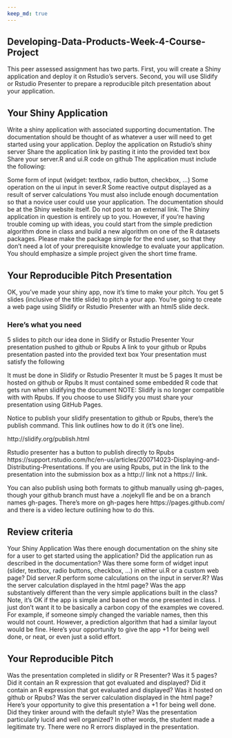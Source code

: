 ```yaml
---
keep_md: true
---
```


## Developing-Data-Products-Week-4-Course-Project
This peer assessed assignment has two parts. First, you will create a Shiny application and deploy it on Rstudio's servers. Second, you will use Slidify or Rstudio Presenter to prepare a reproducible pitch presentation about your application.

## Your Shiny Application
Write a shiny application with associated supporting documentation. The documentation should be thought of as whatever a user will need to get started using your application. Deploy the application on Rstudio's shiny server Share the application link by pasting it into the provided text box Share your server.R and ui.R code on github The application must include the following:

Some form of input (widget: textbox, radio button, checkbox, ...) Some operation on the ui input in sever.R Some reactive output displayed as a result of server calculations You must also include enough documentation so that a novice user could use your application. The documentation should be at the Shiny website itself. Do not post to an external link. The Shiny application in question is entirely up to you. However, if you're having trouble coming up with ideas, you could start from the simple prediction algorithm done in class and build a new algorithm on one of the R datasets packages. Please make the package simple for the end user, so that they don't need a lot of your prerequisite knowledge to evaluate your application. You should emphasize a simple project given the short time frame.

## Your Reproducible Pitch Presentation
OK, you've made your shiny app, now it's time to make your pitch. You get 5 slides (inclusive of the title slide) to pitch a your app. You're going to create a web page using Slidify or Rstudio Presenter with an html5 slide deck.

### Here's what you need

5 slides to pitch our idea done in Slidify or Rstudio Presenter Your presentation pushed to github or Rpubs A link to your github or Rpubs presentation pasted into the provided text box Your presentation must satisfy the following

It must be done in Slidify or Rstudio Presenter It must be 5 pages It must be hosted on github or Rpubs It must contained some embedded R code that gets run when slidifying the document NOTE: Slidify is no longer compatible with with Rpubs. If you choose to use Slidify you must share your presentation using GitHub Pages.

Notice to publish your slidify presentation to github or Rpubs, there's the publish command. This link outlines how to do it (it's one line).

http://slidify.org/publish.html

Rstudio presenter has a button to publish directly to Rpubs https://support.rstudio.com/hc/en-us/articles/200714023-Displaying-and-Distributing-Presentations. If you are using Rpubs, put in the link to the presentation into the submission box as a http:// link not a https:// link.

You can also publish using both formats to github manually using gh-pages, though your github branch must have a .nojekyll fle and be on a branch names gh-pages. There's more on gh-pages here https://pages.github.com/ and there is a video lecture outlining how to do this.

## Review criteria
Your Shiny Application
Was there enough documentation on the shiny site for a user to get started using the application? Did the application run as described in the documentation? Was there some form of widget input (slider, textbox, radio buttons, checkbox, ...) in either ui.R or a custom web page? Did server.R perform some calculations on the input in server.R? Was the server calculation displayed in the html page? Was the app substantively different than the very simple applications built in the class? Note, it's OK if the app is simple and based on the one presented in class. I just don't want it to be basically a carbon copy of the examples we covered. For example, if someone simply changed the variable names, then this would not count. However, a prediction algorithm that had a similar layout would be fine. Here's your opportunity to give the app +1 for being well done, or neat, or even just a solid effort.

## Your Reproducible Pitch
Was the presentation completed in slidify or R Presenter? Was it 5 pages? Did it contain an R expression that got evaluated and displayed? Did it contain an R expression that got evaluated and displayed? Was it hosted on github or Rpubs? Was the server calculation displayed in the html page? Here's your opportunity to give this presentation a +1 for being well done. Did they tinker around with the default style? Was the presentation particularly lucid and well organized? In other words, the student made a legitimate try. There were no R errors displayed in the presentation.